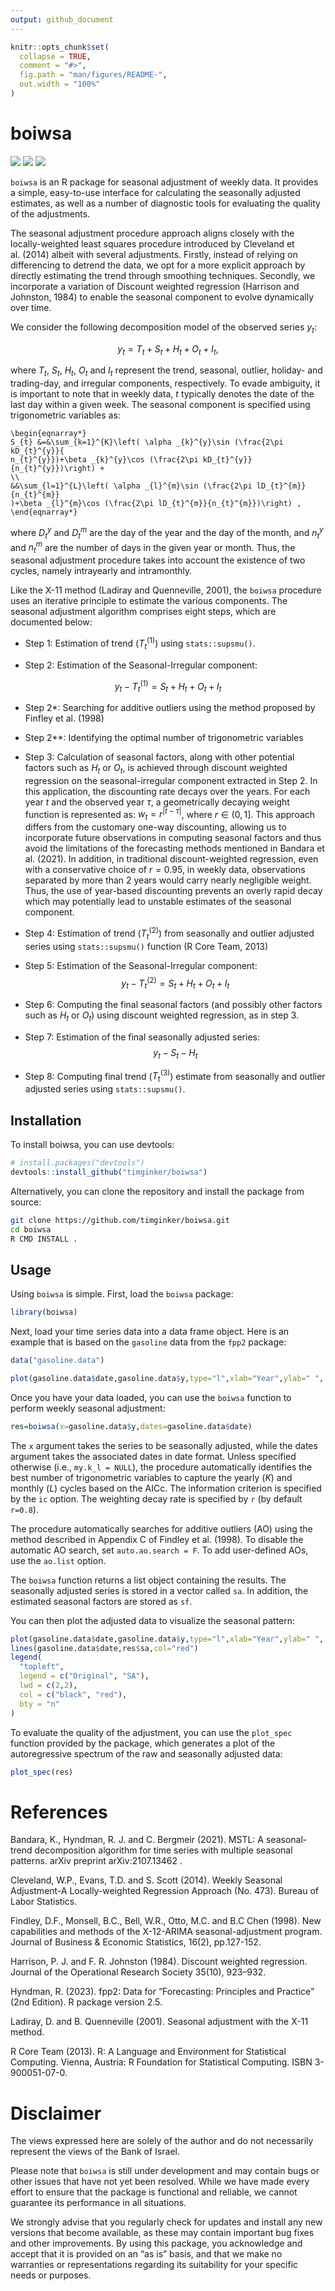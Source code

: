 ```yaml
---
output: github_document
---
```


<!-- README.md is generated from README.Rmd. Please edit that file -->

```r
knitr::opts_chunk$set(
  collapse = TRUE,
  comment = "#>",
  fig.path = "man/figures/README-",
  out.width = "100%"
)
```

# boiwsa

<!-- badges: start -->
[![](https://www.r-pkg.org/badges/version/boiwsa?color=green)](https://cran.r-project.org/package=boiwsa) [![](https://img.shields.io/badge/doi-DOI:10.13140/RG.2.2.12221.44000-yellow.svg)](https://doi.org/DOI:10.13140/RG.2.2.12221.44000) [![](https://img.shields.io/github/last-commit/timginker/boiwsa.svg)](https://github.com/timginker/boiwsa/commits/master)
<!-- badges: end -->

`boiwsa` is an R package for seasonal adjustment of weekly data. It provides a simple, easy-to-use interface for calculating the seasonally adjusted estimates, as well as a number of diagnostic tools for evaluating the quality of the adjustments.

The seasonal adjustment procedure approach aligns closely with the locally-weighted least squares procedure introduced by Cleveland et al. (2014) albeit with several adjustments. Firstly, instead of relying on differencing to detrend the data, we opt for a more explicit approach by directly estimating the trend through smoothing techniques. Secondly, we incorporate a variation of Discount weighted regression (Harrison and Johnston, 1984) to enable the seasonal component to evolve dynamically over time.


We consider the following decomposition model of the observed series $y_{t}$:

$$
y_{t}=T_{t}+S_{t}+H_{t}+O_{t}+I_{t},
$$

where $T_{t}$, $S_{t}$, $H_{t}$, $O_{t}$ and $I_{t}$ represent the trend,
seasonal, outlier, holiday- and trading-day, and irregular components,
respectively. To evade ambiguity, it is important to note that in weekly data, $t$ typically denotes the date of the last day within a given week. The seasonal component is specified using trigonometric variables as:


```math
\begin{eqnarray*}
S_{t} &=&\sum_{k=1}^{K}\left( \alpha _{k}^{y}\sin (\frac{2\pi kD_{t}^{y}}{
n_{t}^{y}})+\beta _{k}^{y}\cos (\frac{2\pi kD_{t}^{y}}{n_{t}^{y}})\right) +
\\
&&\sum_{l=1}^{L}\left( \alpha _{l}^{m}\sin (\frac{2\pi lD_{t}^{m}}{n_{t}^{m}}
)+\beta _{l}^{m}\cos (\frac{2\pi lD_{t}^{m}}{n_{t}^{m}})\right) ,
\end{eqnarray*}
```


where $D_{t}^{y}$ and $D_{t}^{m}$ are the day of the year and the day of the
month, and $n_{t}^{y}$ and $n_{t}^{m}$ are the number of days in the given
year or month. Thus, the seasonal adjustment procedure takes into account the existence of two cycles, namely intrayearly and intramonthly.


Like the X-11 method (Ladiray and Quenneville, 2001), the `boiwsa` procedure uses an iterative principle to estimate the various components. The seasonal adjustment algorithm comprises eight steps, which are documented below:

* Step 1: Estimation of trend ($T_{t}^{(1)}$) using `stats::supsmu()`.


* Step 2: Estimation of the Seasonal-Irregular component: 

$$y_{t}-T_{t}^{(1)}=S_{t}+H_{t}+O_{t}+I_{t}$$


* Step 2*: Searching for additive outliers using the method proposed by Finfley et al. (1998)


* Step 2**: Identifying the optimal number of trigonometric variables


* Step 3: Calculation of seasonal factors, along with other potential factors such as $H_{t}$ or $O_{t}$, is achieved through discount weighted regression on the seasonal-irregular component extracted in Step 2. In this application, the discounting rate decays over the years. For each year $t$ and the observed year $\tau$, a geometrically decaying weight function is represented as: $w_{t}=r^{|t-\tau|}$, where $r \in (0,1]$. This approach differs from the customary one-way discounting, allowing us to incorporate future observations in computing seasonal factors and thus avoid the limitations of the forecasting methods mentioned in Bandara et al. (2021). In addition, in traditional discount-weighted regression, even with a conservative choice of $r=0.95$, in weekly data, observations separated by more than $2$ years would carry nearly negligible weight. Thus, the use of year-based discounting prevents an overly rapid decay which may potentially lead to unstable estimates of the seasonal component. 


* Step 4: Estimation of trend ($T_{t}^{(2)}$) from seasonally and outlier adjusted series using `stats::supsmu()` function (R Core Team, 2013)


* Step 5: Estimation of the Seasonal-Irregular component: 
$$y_{t}-T_{t}^{(2)}=S_{t}+H_{t}+O_{t}+I_{t}$$


* Step 6: Computing the final seasonal factors (and possibly other factors such as $H_{t}$ or $O_{t}$) using discount weighted regression, as in step 3. 


* Step 7: Estimation of the final seasonally adjusted series:
$$y_{t}-S_{t}-H_{t}$$

* Step 8: Computing final trend ($T_{t}^{(3)}$) estimate from seasonally and outlier adjusted series using `stats::supsmu()`.


## Installation

To install boiwsa, you can use devtools:

``` r
# install.packages("devtools")
devtools::install_github("timginker/boiwsa")
```

Alternatively, you can clone the repository and install the package from source:

``` bash
git clone https://github.com/timginker/boiwsa.git
cd boiwsa
R CMD INSTALL .
```



## Usage

Using `boiwsa` is simple. First, load the `boiwsa` package:

```r
library(boiwsa)
```

Next, load your time series data into a data frame object. Here is an example that is based on the `gasoline` data from the `fpp2` package:


```r
data("gasoline.data")

plot(gasoline.data$date,gasoline.data$y,type="l",xlab="Year",ylab=" ", main="Weekly US gasoline production")
```


Once you have your data loaded, you can use the `boiwsa` function to perform weekly seasonal adjustment:

```r

res=boiwsa(x=gasoline.data$y,dates=gasoline.data$date)

```

The `x` argument takes the series to be seasonally adjusted, while the dates argument takes the associated dates in date format. Unless specified otherwise (i.e., `my.k_l = NULL`), the procedure automatically identifies the best number of trigonometric variables to capture the yearly ($K$) and monthly ($L$) cycles based on the AICc. The information criterion is specified by the `ic` option. The weighting decay rate is specified by `r` (by default `r=0.8`).

The procedure automatically searches for additive outliers (AO) using the method described in Appendix C of Findley et al. (1998). To disable the automatic AO search, set `auto.ao.search = F`. To add user-defined AOs, use the `ao.list` option.


The `boiwsa` function returns a list object containing the results. The seasonally adjusted series is stored in a vector called `sa`. In addition, the estimated seasonal factors are stored as `sf`. 


You can then plot the adjusted data to visualize the seasonal pattern:

```r
plot(gasoline.data$date,gasoline.data$y,type="l",xlab="Year",ylab=" ", main="Weekly US gasoline production")
lines(gasoline.data$date,res$sa,col="red")
legend(
  "topleft",
  legend = c("Original", "SA"),
  lwd = c(2,2),
  col = c("black", "red"),
  bty = "n"
)
```


To evaluate the quality of the adjustment, you can use the `plot_spec` function provided by the package, which generates a plot of the autoregressive spectrum of the raw and seasonally adjusted data:



```r
plot_spec(res)
```



# References


Bandara, K., Hyndman, R. J. and C. Bergmeir (2021). MSTL: A seasonal-trend decomposition algorithm for time series with multiple seasonal patterns. arXiv preprint arXiv:2107.13462 .


Cleveland, W.P., Evans, T.D. and S. Scott (2014). Weekly Seasonal Adjustment-A Locally-weighted Regression Approach (No. 473). Bureau of Labor Statistics.



Findley, D.F., Monsell, B.C., Bell, W.R., Otto, M.C. and B.C Chen (1998). New capabilities and methods of the X-12-ARIMA seasonal-adjustment program. Journal of Business & Economic Statistics, 16(2), pp.127-152.


Harrison, P. J. and F. R. Johnston (1984). Discount weighted regression. Journal of the Operational Research Society 35(10), 923–932.


Hyndman, R. (2023). fpp2: Data for “Forecasting: Principles and Practice” (2nd Edition). R package version 2.5.


Ladiray, D. and B. Quenneville (2001). Seasonal adjustment with the X-11 method.


R Core Team (2013). R: A Language and Environment for Statistical Computing. Vienna,
Austria: R Foundation for Statistical Computing. ISBN 3-900051-07-0.


# Disclaimer

The views expressed here are solely of the author and do not necessarily represent the views of the Bank of Israel. 

Please note that `boiwsa` is still under development and may contain bugs or other issues that have not yet been resolved. While we have made every effort to ensure that the package is functional and reliable, we cannot guarantee its performance in all situations. 

We strongly advise that you regularly check for updates and install any new versions that become available, as these may contain important bug fixes and other improvements. By using this package, you acknowledge and accept that it is provided on an "as is" basis, and that we make no warranties or representations regarding its suitability for your specific needs or purposes.



